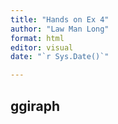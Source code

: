```yaml
---
title: "Hands on Ex 4"
author: "Law Man Long"
format: html
editor: visual
date: "`r Sys.Date()`"

---
```


## ggiraph
